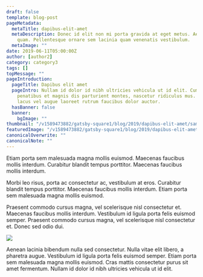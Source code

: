 ```yaml
---
draft: false
template: blog-post
pageMetadata:
  metaTitle: dapibus-elit-amet
  metaDescription: Donec id elit non mi porta gravida at eget metus. Aenean eu leo
    quam. Pellentesque ornare sem lacinia quam venenatis vestibulum.
  metaImage: ""
date: 2019-06-11T05:00:00Z
author: [author2]
category: category3
tags: []
topMessage: ""
pageIntroduction:
  pageTitle: Dapibus elit amet
  pageIntro: Nullam id dolor id nibh ultricies vehicula ut id elit. Cum sociis natoque
    penatibus et magnis dis parturient montes, nascetur ridiculus mus. Vivamus sagittis
    lacus vel augue laoreet rutrum faucibus dolor auctor.
  hasBanner: false
  banner:
    bgImage: ""
thumbnail: "/v1589473882/gatsby-square1/blog/2019/dapibus-elit-amet/sample-image-5_th2ney.jpg"
featuredImage: "/v1589473882/gatsby-square1/blog/2019/dapibus-elit-amet/sample-image-6_xnlc1c.jpg"
canonicalOverwrite: ""
canonicalNote: ""
---
```


Etiam porta sem malesuada magna mollis euismod. Maecenas faucibus mollis interdum. Curabitur blandit tempus porttitor. Maecenas faucibus mollis interdum.

Morbi leo risus, porta ac consectetur ac, vestibulum at eros. Curabitur blandit tempus porttitor. Maecenas faucibus mollis interdum. Etiam porta sem malesuada magna mollis euismod.

Praesent commodo cursus magna, vel scelerisque nisl consectetur et. Maecenas faucibus mollis interdum. Vestibulum id ligula porta felis euismod semper. Praesent commodo cursus magna, vel scelerisque nisl consectetur et. Donec sed odio dui.

![](https://res.cloudinary.com/glinkaco/image/upload/v1589473881/gatsby-square1/blog/2019/dapibus-elit-amet/sample-image-4_he14aa.jpg)

Aenean lacinia bibendum nulla sed consectetur. Nulla vitae elit libero, a pharetra augue. Vestibulum id ligula porta felis euismod semper. Etiam porta sem malesuada magna mollis euismod. Cras mattis consectetur purus sit amet fermentum. Nullam id dolor id nibh ultricies vehicula ut id elit.
